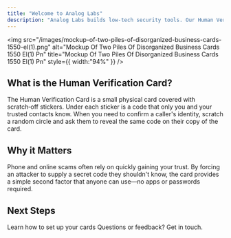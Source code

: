 ```yaml
---
title: "Welcome to Analog Labs"
description: "Analog Labs builds low-tech security tools. Our Human Verification Card helps you confirm you're talking to the right person when something feels suspicious."
---
```


<img
  src="/images/mockup-of-two-piles-of-disorganized-business-cards-1550-el(1).png"
  alt="Mockup Of Two Piles Of Disorganized Business Cards 1550 El(1) Pn"
  title="Mockup Of Two Piles Of Disorganized Business Cards 1550 El(1) Pn"
  style={{ width:"94%" }}
/>

## What is the Human Verification Card?

The Human Verification Card is a small physical card covered with scratch‑off stickers. Under each sticker is a code that only you and your trusted contacts know. When you need to confirm a caller's identity, scratch a random circle and ask them to reveal the same code on their copy of the card.

## Why it Matters

Phone and online scams often rely on quickly gaining your trust. By forcing an attacker to supply a secret code they shouldn't know, the card provides a simple second factor that anyone can use—no apps or passwords required.

## Next Steps

<CardGroup cols={2}>
  <Card title="Quick start guide" icon="notebook" href="/quickstart">
    Learn how to set up your cards
  </Card>
  <Card title="Contact us" icon="mailbox-flag-up" href="https://analog-labs.com/contact">
    Questions or feedback? Get in touch.
  </Card>
</CardGroup>